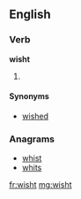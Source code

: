 ==English==

===Verb===
'''wisht'''

# {{context|obsolete}} {{en-past of|wish}}

====Synonyms====
* [[wished]]

===Anagrams===
* [[whist#English|whist]]
* [[whits#English|whits]]

[[fr:wisht]]
[[mg:wisht]]